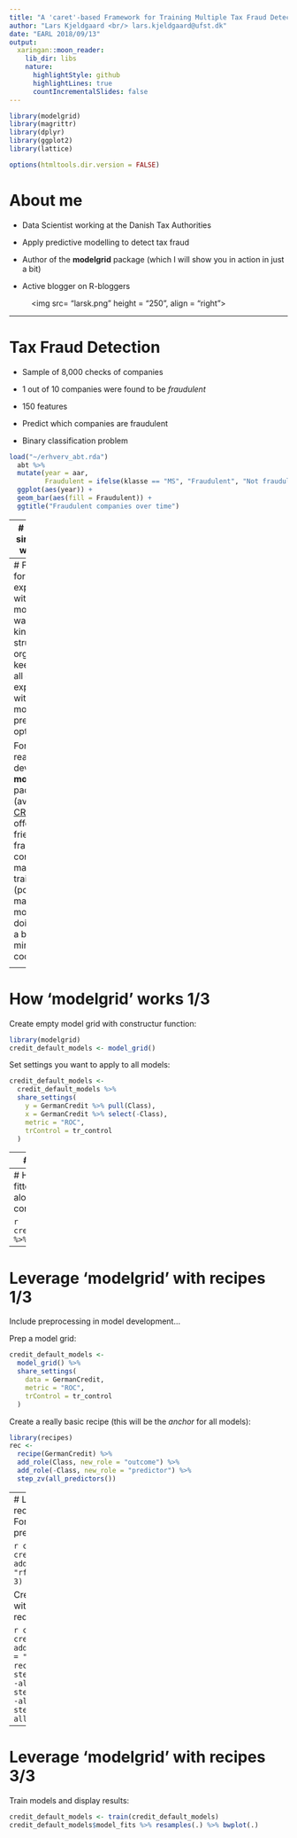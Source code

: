 ```yaml
---
title: "A 'caret'-based Framework for Training Multiple Tax Fraud Detection Models"
author: "Lars Kjeldgaard <br/> lars.kjeldgaard@ufst.dk"
date: "EARL 2018/09/13"
output:
  xaringan::moon_reader:
    lib_dir: libs
    nature:
      highlightStyle: github
      highlightLines: true
      countIncrementalSlides: false
---
```

```r
library(modelgrid)
library(magrittr)
library(dplyr)
library(ggplot2)
library(lattice)
```

```r
options(htmltools.dir.version = FALSE)
```

# About me

- Data Scientist working at the Danish Tax Authorities

- Apply predictive modelling to detect tax fraud

- Author of the **modelgrid** package (which I will show you in action in just a bit)

- Active blogger on R-bloggers

<figure>
  <img src= "larsk.png" height = "250", align = "right">
</figure>

---

# Tax Fraud Detection

- Sample of 8,000 checks of companies

- 1 out of 10 companies were found to be *fraudulent*

- 150 features

- Predict which companies are fraudulent

- Binary classification problem

```r
load("~/erhverv_abt.rda")
  abt %>%
  mutate(year = aar,
         Fraudulent = ifelse(klasse == "MS", "Fraudulent", "Not fraudulent")) %>%
  ggplot(aes(year)) +
  geom_bar(aes(fill = Fraudulent)) +
  ggtitle("Fraudulent companies over time")
```


---
# Training a single model with 'caret'

Until recently we have trained models one at the time with **caret**
<!-- - often using the 'caret' package: -->

```r
library(caret); data(GermanCredit)
```

Set parameters, that control the model training
<!-- (including resampling scheme,  -->
<!-- parallel back-end, preprocessing options, output). -->

```r
tr_control <- trainControl(method = "cv", number = 5,
                          summaryFunction = twoClassSummary,
                          classProbs = TRUE)
```

Set all other model options and train model
<!-- Choose target variable, features, algorithm, tuning options and train model. -->
```r
model <- train(y = GermanCredit %>% pull(Class),
               x = GermanCredit %>% select(-Class),
               method = "rf", tuneLength = 5,
               trControl = tr_control)
```
---
# Framework for experiments with multiple models
We wanted some kind of structure to organize and keep track of all our experiments
with different models, preprocessing options etc.

For that reason we developed the **modelgrid** package (available on
[CRAN](https://cran.r-project.org/web/packages/modelgrid/index.html)). It offers a pipe-friendly
framework to construct, manage and train (potentially many) **caret** models - and doing so with
a bare minimum of code.

<figure>
  <img src = "mglogo.png", align = "right">
</figure>

---
# How 'modelgrid' works 1/3
Create empty model grid with constructur function:

```r
library(modelgrid)
credit_default_models <- model_grid()
```

Set settings you want to apply to all models:

```r
credit_default_models <-
  credit_default_models %>%
  share_settings(
    y = GermanCredit %>% pull(Class),
    x = GermanCredit %>% select(-Class),
    metric = "ROC",
    trControl = tr_control
  )
```
---
# How 'modelgrid' works 2/3

Add individual model specifications to the model grid.

First add a Random Forest model.
```r
credit_default_models <-
  credit_default_models %>%
  add_model(model_name = "Funky Forest",
            method = "rf",
            tuneGrid = data.frame(mtry = c(3, 10, 20)))
```

Let's also try an eXtreme Gradient Boosting model.
```r
credit_default_models <-
  credit_default_models %>%
  add_model(model_name = "Big Boost",
            method = "xgbTree",
            nthread = 8)
```

Train models.
```r
credit_default_models <- credit_default_models %>% train(.)
```

---
# How 'modelgrid' works 3/3
The fitted models are now saved alongside the model configurations in the model grid.

```r
credit_default_models$model_fits %>% resamples(.) %>% bwplot(.)
```

---
# Leverage 'modelgrid' with recipes 1/3
Include preprocessing in model development...
<!-- The preprocessing of the data (imputation, feature engineering, dimensionality reduction,  -->
<!-- feature selection) is an integrated part of the model configuration, and we wanted to incorporate -->
<!-- preprocessing in the model grid. This is done by drawing upon the 'recipes' package.  -->

Prep a model grid:

```r
credit_default_models <-
  model_grid() %>%
  share_settings(
    data = GermanCredit,
    metric = "ROC",
    trControl = tr_control
  )
```


Create a really basic recipe (this will be the *anchor* for all models):

```r
library(recipes)
rec <-
  recipe(GermanCredit) %>%
  add_role(Class, new_role = "outcome") %>%
  add_role(-Class, new_role = "predictor") %>%
  step_zv(all_predictors())
```

---
# Leverage 'modelgrid' with recipes 2/3
Create Random Forest model with no additional preprocessing:

```r
credit_default_models <-
  credit_default_models %>%
  add_model("rF_zv", method = "rf", x = rec, tuneLength = 3)
```

Create Random Forest model with PCA for dimensionality reduction:

```r
credit_default_models <-
  credit_default_models %>%
  add_model("rF_zv_pca", method = "rf", tuneLength = 3,
    x = rec %>%
    step_center(all_predictors(), -all_nominal()) %>%
    step_scale(all_predictors(), -all_nominal()) %>%
    step_pca(all_predictors(), -all_nominal()))
```

---
# Leverage 'modelgrid' with recipes 3/3

Train models and display results:

```r
credit_default_models <- train(credit_default_models)
credit_default_models$model_fits %>% resamples(.) %>% bwplot(.)
```